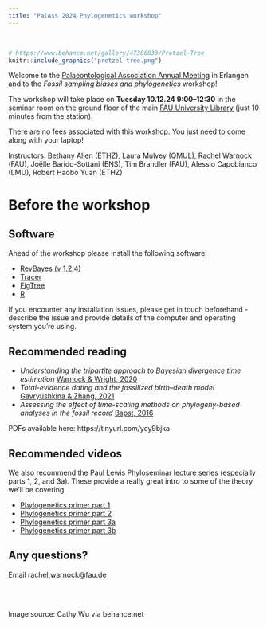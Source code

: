 ```yaml
---
title: "PalAss 2024 Phylogenetics workshop"
---
```


\

```r
# https://www.behance.net/gallery/47366833/Pretzel-Tree
knitr::include_graphics("pretzel-tree.png")
```

Welcome to the [Palaeontological Association Annual Meeting](https://www.palass.org/meetings-events/annual-meeting/2024/annual-meeting-2024-erlangen-germany-overview) in Erlangen and to the *Fossil sampling biases and phylogenetics* workshop!

The workshop will take place on **Tuesday 10.12.24 9:00–12:30** in the seminar room on the ground floor of the main [FAU University Library](https://maps.app.goo.gl/XwGjd29gxTPEPmfp6) (just 10 minutes from the station).

There are no fees associated with this workshop. You just need to come along with your laptop!

Instructors: Bethany Allen (ETHZ), Laura Mulvey (QMUL), Rachel Warnock (FAU), Joëlle Barido-Sottani (ENS), Tim Brandler (FAU), Alessio Capobianco (LMU), Robert Haobo Yuan (ETHZ)

# Before the workshop

## Software

Ahead of the workshop please install the following software:

- [RevBayes (v 1.2.4)](https://revbayes.github.io/download)
- [Tracer](https://github.com/beast-dev/tracer/releases/tag/v1.7.2)
- [FigTree](http://tree.bio.ed.ac.uk/software/figtree/)
- [R](https://www.r-project.org)

If you encounter any installation issues, please get in touch beforehand - describe the issue and provide details of the computer and operating system you're using.

## Recommended reading

- *Understanding the tripartite approach to Bayesian divergence time estimation* [Warnock & Wright, 2020](https://ecoevorxiv.org/repository/view/4372/)
- *Total-evidence dating and the fossilized birth–death model* [Gavryushkina & Zhang, 2021](https://academic.oup.com/sysbio/article/65/2/228/2427164)
- *Assessing the effect of time-scaling methods on phylogeny-based analyses in the fossil record* [Bapst, 2016](https://www.cambridge.org/core/journals/paleobiology/article/assessing-the-effect-of-timescaling-methods-on-phylogenybased-analyses-in-the-fossil-record/082F239A2512CC09E51181F9B499D1A3)

PDFs available here: https://tinyurl.com/ycy9bjka 

## Recommended videos

We also recommend the Paul Lewis Phyloseminar lecture series (especially parts 1, 2, and 3a). These provide a really great intro to some of the theory we'll be covering.

- [Phylogenetics primer part 1](https://www.youtube.com/watch?v=1r4z0YJq580)
- [Phylogenetics primer part 2](https://www.youtube.com/watch?v=UsLeY0wZr4Y&t=1614s)
- [Phylogenetics primer part 3a](https://www.youtube.com/watch?v=4PWlnNsfz90)
- [Phylogenetics primer part 3b](https://www.youtube.com/watch?v=TLtOS--YwkU)

## Any questions?

Email rachel.warnock@fau.de

\
\

Image source: Cathy Wu via behance.net


